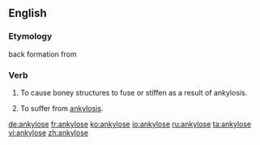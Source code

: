 ==English==
===Etymology===
back formation from {{term|ankylosis}}

===Verb===
{{en-verb|ankylos|es}}

# {{transitive|pathology}} To cause boney structures to fuse or stiffen as a result of ankylosis.
# {{intransitive|pathology}} To suffer from [[ankylosis]].

[[de:ankylose]]
[[fr:ankylose]]
[[ko:ankylose]]
[[io:ankylose]]
[[ru:ankylose]]
[[ta:ankylose]]
[[vi:ankylose]]
[[zh:ankylose]]
